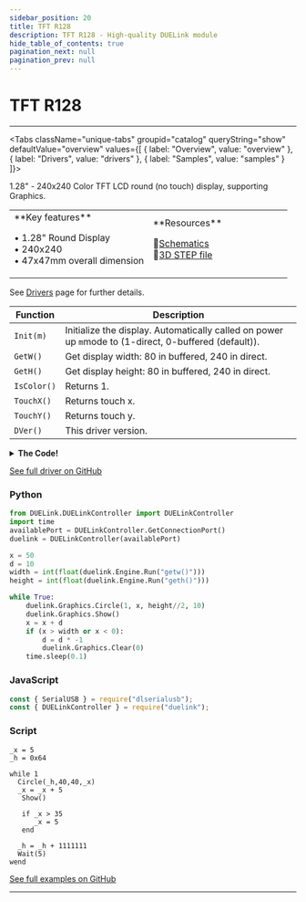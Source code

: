 ```yaml
---
sidebar_position: 20
title: TFT R128
description: TFT R128 - High-quality DUELink module
hide_table_of_contents: true
pagination_next: null
pagination_prev: null
---
```



# TFT R128

<ImageSection 
  product="dtftr128-b"
  tagline="1.28"
/>

---

<Tabs className="unique-tabs" groupid="catalog" queryString="show" defaultValue="overview"
  values={[
    {
        label: "Overview",
        value: "overview"
    },
    {
        label: "Drivers",
        value: "drivers"
    },
    {
        label: "Samples",
        value: "samples"
    }
]}>

<TabItem value="overview">

1.28" - 240x240 Color TFT LCD round (no touch) display, supporting Graphics.

<table><td width='50%'>
**Key features**

• 1.28" Round Display<br/>
• 240x240<br/>
• 47x47mm overall dimension<br/>

</td><td width='50%'>
**Resources**
 
📄<a href="/sch/gdl-dtftr128-b.pdf">Schematics</a><br/>
🔩<a href="/3d/gdl-dtftr128-b.step">3D STEP file</a><br/>
</td></table>

</TabItem>

<TabItem value="drivers">

See [Drivers](/docs/engine/drivers) page for further details.

| Function | Description |
|----------|-------------|
| `Init(m)` | Initialize the display. Automatically called on power up `m`mode to (1-direct, 0-buffered (default)). |
| `GetW()` | Get display width: 80 in buffered, 240 in direct. |
| `GetH()` | Get display height: 80 in buffered, 240 in direct. |
| `IsColor()` | Returns 1. |
| `TouchX()` | Returns touch x. |
| `TouchY()` | Returns touch y. |
| `DVer()` | This driver version. |
<details>
<summary><strong>The Code!</strong></summary>

**TFT R128 Driver**

```batch
##### TFT R128 #####

fn DVer()
    return 1.0
fend

_s = 8
_r = 9
_m = 1

fn Init(m)
    DWrite(17,0)
    Wait(10)
    DWrite(17,1)
    SpiCfg(0, 8000)

    _m=m

    if m = 0 # buffered
	    GfxCfg(2, {_s,_r},80,80, 3)
    else # direct
	    GfxCfg(2,{_s,_r},240,240, 0)
    end

    LcdCmd(0xEF, [])
	LcdCmd(0xEB, [0x14])
	LcdCmd(0xFE, [])			 
	LcdCmd(0xEF, []) 
	LcdCmd(0xEB,[0x14])	
	LcdCmd(0x84,[0x40])			
	LcdCmd(0x85,[0xFF])				
	LcdCmd(0x86,[0xFF])				
	LcdCmd(0x87, [0xFF])			
	LcdCmd(0x88, [0x0A])			
	LcdCmd(0x89, [0x21])			
	LcdCmd(0x8A, [0x00])			
	LcdCmd(0x8B, [0x80])			
	LcdCmd(0x8C, [0x01])			
	LcdCmd(0x8D, [0x01])			
	LcdCmd(0x8E, [0xFF])			
	LcdCmd(0x8F, [0xFF])			
	LcdCmd(0xB6, [0x00, 0x00])
	LcdCmd(0x36, [0x88])
	LcdCmd(0x3A, [0x05])			
	LcdCmd(0x90,[0x08, 0x08, 0x08, 0x08])			
	LcdCmd(0xBD, [0x06])			
	LcdCmd(0xBC, [0x00])			
	LcdCmd(0xFF, [0x60, 0x1, 0x04])			
	LcdCmd(0xC3, [0x13])			
	LcdCmd(0xC4, [0x13])			
	LcdCmd(0xC9, [0x22])				
	LcdCmd(0xBE, [0x11])			
	LcdCmd(0xE1, [0x10, 0x0E])			
	LcdCmd(0xDF, [0x21, 0x0C, 0x02])			
	LcdCmd(0xF0,[0x45, 0x09, 0x08, 0x08, 0x26, 0x2A])   
	LcdCmd(0xF1, [0x43, 0x70, 0x72, 0x36, 0x37, 0x6F])    
	LcdCmd(0xF2, [0x45, 0x09,0x08, 0x08, 0x26, 0x2A])   
	LcdCmd(0xF3, [0x43, 0x70, 0x72, 0x36, 0x37, 0x6F])   
	LcdCmd(0xED, [0x1B, 0x0B])	
	LcdCmd(0xAE, [0x77])				
	LcdCmd(0xCD, [0x63])			
	LcdCmd(0x70, [0x07, 0x07, 0x04, 0x0E, 0x0F, 0x09, 0x07, 0x08, 0x03])			
	LcdCmd(0xE8, [0x34])			
	LcdCmd(0x62, [0x18, 0x0D, 0x71, 0xED, 0x70, 0x70, 0x18, 0x0F, 0x71, 0xEF, 0x70, 0x70])			
	LcdCmd(0x63, [0x18, 0x11, 0x71, 0xF1, 0x70, 0x70, 0x18, 0x13, 0x71, 0xF3, 0x70, 0x70])			
	LcdCmd(0x64, [0x28, 0x29, 0xF1, 0x01, 0xF1, 0x00, 0x07])			
	LcdCmd(0x66, [0x3C, 0x00, 0xCD, 0x67, 0x45, 0x45, 0x10, 0x00, 0x00, 0x00])			
	LcdCmd(0x67, [0x00, 0x3C, 0x00, 0x00, 0x00, 0x01, 0x54, 0x10, 0x32, 0x98])			
	LcdCmd(0x74, [0x10, 0x85, 0x80, 0x00, 0x00, 0x4E, 0x00])			
	LcdCmd(0x98, [0x3E, 0x07])				
	LcdCmd(0x35, [])	
	LcdCmd(0x21, [])
	LcdCmd(0x11, [])
	Wait(120)
	LcdCmd(0x29, [])
	Wait(20)

    I2cCfg(400)
	IStart("TouchIrq", 2, 0, 1)

fend

fn LcdCmd(c, b1)
    DWrite(_s, 0)#select
    DWrite(_r, 0)#LcdCmd
    SpiWr(c)
    DWrite(_r, 1)#data
    for i in Range(0,Len(b1))
        SpiWr(b1[i])
    next
    DWrite(_s, 1)#deselect
fend

fn IsColor()
    return 1
fend

fn GetW()
    if _m = 0
        return 80
    else
        return 240
    end
fend

fn GetH()
    if _m = 0
        return 80
    else
        return 240
    end
fend

fn TouchIrq() 
    Dim b1[1] = [0]
    Dim b2[32]
    
    I2cWr(0x38, b1, 0)
    
    I2cWr(0x38, 0, b2)
    
    for i = 0 to 1
        d = i * 6 + 3
        f = (b2[0 + d] & 0xC0) >> 6
        x = ((b2[0 + d] & 0x0F) << 8) | b2[1 + d]
        y = ((b2[2 + d] & 0x0F) << 8) | b2[3 + d]
        
        if (f <= 2)
            _x = x
            _y = y
        end
    next 
fend

fn TouchX()
    return _x
fend

fn TouchY()
    return _y
fend

Init(0)
Show()

#########################

```

</details>

[See full driver on GitHub](https://github.com/ghi-electronics/duelink-website/tree/main/static/code/drivers)

</TabItem>

<TabItem value="samples">

### Python

```python
from DUELink.DUELinkController import DUELinkController
import time
availablePort = DUELinkController.GetConnectionPort()
duelink = DUELinkController(availablePort)

x = 50
d = 10
width = int(float(duelink.Engine.Run("getw()")))
height = int(float(duelink.Engine.Run("geth()")))

while True:
    duelink.Graphics.Circle(1, x, height//2, 10)
    duelink.Graphics.Show()
    x = x + d
    if (x > width or x < 0):
        d = d * -1
        duelink.Graphics.Clear(0)
    time.sleep(0.1)
```

### JavaScript

```javascript
const { SerialUSB } = require("dlserialusb");
const { DUELinkController } = require("duelink");
```

### Script

```batch
_x = 5
_h = 0x64

while 1   
  Circle(_h,40,40,_x)
  _x = _x + 5
   Show()
  
   if _x > 35
      _x = 5
   end
  
  _h = _h + 1111111
  Wait(5)
wend 
```

[See full examples on GitHub](https://github.com/ghi-electronics/duelink-website/tree/main/static/code/samples)

</TabItem>

</Tabs>

---

<OrderSection
    product="DUELink TFT R128"
    partnumber="GDL-DTFTR128-B"
    price="$0.00"
/>
